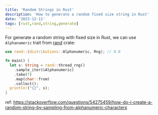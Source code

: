 ```yaml
---
title: 'Random Strings in Rust'
description: 'How to generate a random fixed size string in Rust'
date: '2023-12-11'
tags: [rust,rand,string,generate]
---
```


For generate a random string with fixed size in Rust, we can use `Alphanumeric` trait from [rand]() crate:

```rust
use rand::{distributions::Alphanumeric, Rng}; // 0.8

fn main() {
  let s: String = rand::thread_rng()
    .sample_iter(&Alphanumeric)
    .take(7)
    .map(char::from)
    .collect();
  println!("{}", s);
}

```

ref: https://stackoverflow.com/questions/54275459/how-do-i-create-a-random-string-by-sampling-from-alphanumeric-characters
